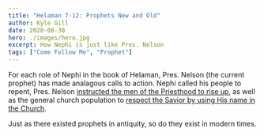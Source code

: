 ```yaml
---
title: "Helaman 7-12: Prophets New and Old"
author: Kyle Gill
date: 2020-08-30
hero: ./images/hero.jpg
excerpt: How Nephi is just like Pres. Nelson
tags: ["Come Follow Me", "Prophet"]
---
```


For each role of Nephi in the book of Helaman, Pres. Nelson (the current prophet) has made analagous calls to action. Nephi called his people to repent, Pres. Nelson [instructed the men of the Priesthood to rise up](https://www.churchofjesuschrist.org/study/general-conference/2019/04/36nelson?lang=eng), as well as the general church population to [respect the Savior by using His name in the Church](https://www.churchofjesuschrist.org/study/general-conference/2018/10/the-correct-name-of-the-church?lang=eng).

Just as there existed prophets in antiquity, so do they exist in modern times.
